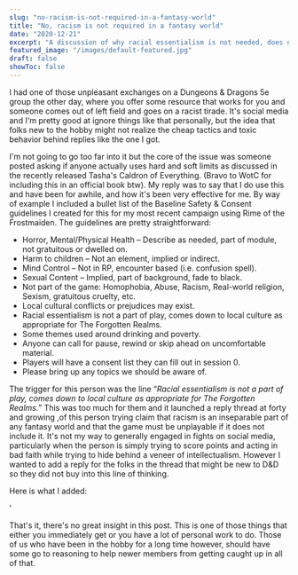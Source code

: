 ```yaml
---
slug: "no-racism-is-not-required-in-a-fantasy-world"
title: "No, racism is not required in a fantasy world"
date: "2020-12-21"
excerpt: "A discussion of why racial essentialism is not needed, does not add anything, and hurts in 5th edition TTRPGs"
featured_image: "/images/default-featured.jpg"
draft: false
showToc: false
---
```


I had one of those unpleasant exchanges on a Dungeons & Dragons 5e group the other day, where you offer some resource that works for you and someone comes out of left field and goes on a racist tirade. It's social media and I'm pretty good at ignore things like that personally, but the idea that folks new to the hobby might not realize the cheap tactics and toxic behavior behind replies like the one I got.

I'm not going to go too far into it but the core of the issue was someone posted asking if anyone actually uses hard and soft limits as discussed in the recently released Tasha's Caldron of Everything. (Bravo to WotC for including this in an official book btw). My reply was to say that I do use this and have been for awhile, and how it's been very effective for me. By way of example I included a bullet list of the Baseline Safety & Consent guidelines I created for this for my most recent campaign using Rime of the Frostmaiden. The guidelines are pretty straightforward:

  * Horror, Mental/Physical Health – Describe as needed, part of module, not gratuitous or dwelled on.
  * Harm to children – Not an element, implied or indirect.
  * Mind Control – Not in RP, encounter based (i.e. confusion spell).
  * Sexual Content – Implied, part of background, fade to black.
  * Not part of the game: Homophobia, Abuse, Racism, Real-world religion, Sexism, gratuitous cruelty, etc.
  * Local cultural conflicts or prejudices may exist.
  * Racial essentialism is not a part of play, comes down to local culture as appropriate for The Forgotten Realms.
  * Some themes used around drinking and poverty.
  * Anyone can call for pause, rewind or skip ahead on uncomfortable material.
  * Players will have a consent list they can fill out in session 0.
  * Please bring up any topics we should be aware of.

The trigger for this person was the line &#8220;_Racial essentialism is not a part of play, comes down to local culture as appropriate for The Forgotten Realms._&#8221; This was too much for them and it launched a reply thread at forty and growing ,of this person trying claim that racism is an inseparable part of any fantasy world and that the game must be unplayable if it does not include it. It's not my way to generally engaged in fights on social media, particularly when the person is simply trying to score points and acting in bad faith while trying to hide behind a veneer of intellectualism. However I wanted to add a reply for the folks in the thread that might be new to D&D so they did not buy into this line of thinking.

Here is what I added:

'

That's it, there's no great insight in this post. This is one of those things that either you immediately get or you have a lot of personal work to do. Those of us who have been in the hobby for a long time however, should have some go to reasoning to help newer members from getting caught up in all of that.